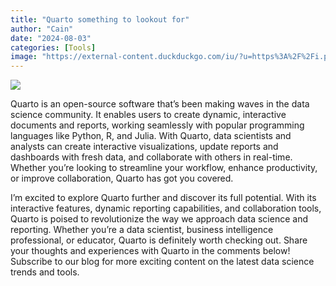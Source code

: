 ```yaml
---
title: "Quarto something to lookout for"
author: "Cain"
date: "2024-08-03"
categories: [Tools]
image: "https://external-content.duckduckgo.com/iu/?u=https%3A%2F%2Fi.pinimg.com%2F736x%2F1d%2F5e%2F30%2F1d5e30cd48d90b857a62f723f16e6aa4.jpg&f=1&nofb=1&ipt=da9d9ec253f665995fb8fffbd69eccd7b300e1072fa83cf0fed47fd613555ca0&ipo=images"
---
```

![](https://external-content.duckduckgo.com/iu/?u=https%3A%2F%2Fi.pinimg.com%2F736x%2F1d%2F5e%2F30%2F1d5e30cd48d90b857a62f723f16e6aa4.jpg&f=1&nofb=1&ipt=da9d9ec253f665995fb8fffbd69eccd7b300e1072fa83cf0fed47fd613555ca0&ipo=images)

Quarto is an open-source software that's been making waves in the data science community. It enables users to create dynamic, interactive documents and reports, working seamlessly with popular programming languages like Python, R, and Julia. With Quarto, data scientists and analysts can create interactive visualizations, update reports and dashboards with fresh data, and collaborate with others in real-time. Whether you're looking to streamline your workflow, enhance productivity, or improve collaboration, Quarto has got you covered.

I'm excited to explore Quarto further and discover its full potential. With its interactive features, dynamic reporting capabilities, and collaboration tools, Quarto is poised to revolutionize the way we approach data science and reporting. Whether you're a data scientist, business intelligence professional, or educator, Quarto is definitely worth checking out. Share your thoughts and experiences with Quarto in the comments below! Subscribe to our blog for more exciting content on the latest data science trends and tools.


